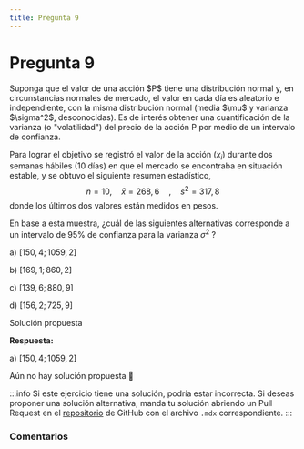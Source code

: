 ```yaml
---
title: Pregunta 9
---
```



# Pregunta 9

<div className="exercise">
Suponga que el valor de una acción $P$ tiene una distribución normal y, en circunstancias normales de mercado, el valor en cada día es aleatorio e independiente, con la misma distribución normal (media $\mu$ y varianza $\sigma^2$, desconocidas). Es de interés obtener una cuantificación de la varianza (o "volatilidad") del precio de la acción P por medio de un intervalo de confianza.

Para lograr el objetivo se registró el valor de la acción $\left(x_i\right)$ durante dos semanas hábiles (10 días) en que el mercado se encontraba en situación estable, y se obtuvo el siguiente resumen estadístico,
$$
n=10, \quad \bar{x}=268,6 \quad, \quad s^2=317,8
$$
donde los últimos dos valores están medidos en pesos.

En base a esta muestra, ¿cuál de las siguientes alternativas corresponde a un intervalo de $95 \%$ de confianza para la varianza $\sigma^2$ ?

a) $[150,4 ; 1059,2]$

b) $[169,1 ; 860,2]$

c) $[139,6 ; 880,9]$

d) $[156,2 ; 725,9]$
</div>

<MDXDetails>
<summary>Solución propuesta</summary>

<div className="exercise">

**Respuesta:**

a) $[150,4 ; 1059,2]$

Aún no hay solución propuesta 🥲
</div>

:::info
Si este ejercicio tiene una solución, podría estar incorrecta. Si deseas proponer una solución alternativa, manda tu solución abriendo
un Pull Request en el [repositorio](https://github.com/crow-rojas/apuntes-fundamentals/pulls) de GitHub con el archivo
`.mdx` correspondiente.
:::

</MDXDetails>

### Comentarios

<Disqus
  url="https://crow-rojas.github.io/apuntes-fundamentals/docs/mathematics/probability-and-statistics/exercises/2019-2/p09"
  identifier="docs/mathematics/probability-and-statistics/exercises/2019-2/p09"
  title="2019-2 Probabilidades y Estadística - Pregunta 9"
/>
